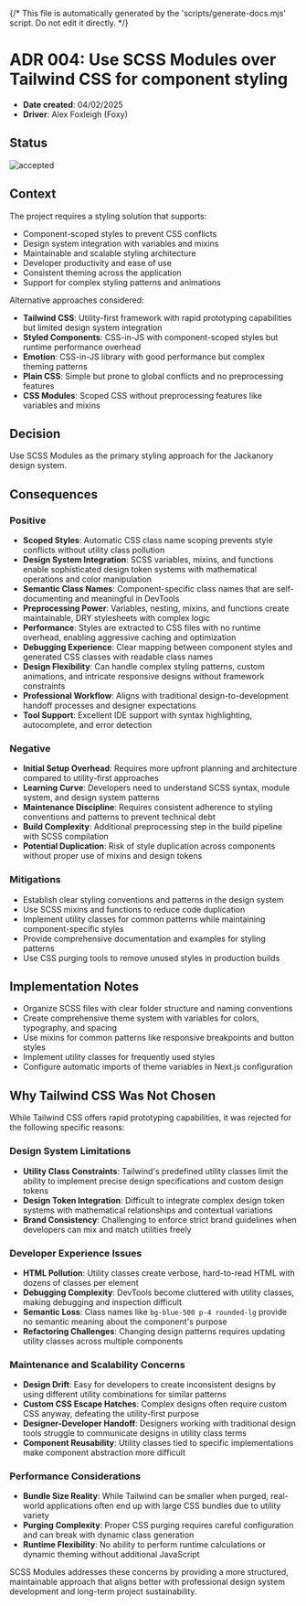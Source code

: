 {/* This file is automatically generated by the 'scripts/generate-docs.mjs' script. Do not edit it directly. */}

<Meta title="Architectural Decisions/Adr 004 Styling Approach" />

# ADR 004: Use SCSS Modules over Tailwind CSS for component styling

- **Date created**: 04/02/2025
- **Driver**: Alex Foxleigh (Foxy)

## Status

![accepted]

## Context

The project requires a styling solution that supports:

- Component-scoped styles to prevent CSS conflicts
- Design system integration with variables and mixins
- Maintainable and scalable styling architecture
- Developer productivity and ease of use
- Consistent theming across the application
- Support for complex styling patterns and animations

Alternative approaches considered:

- **Tailwind CSS**: Utility-first framework with rapid prototyping capabilities but limited design system integration
- **Styled Components**: CSS-in-JS with component-scoped styles but runtime performance overhead
- **Emotion**: CSS-in-JS library with good performance but complex theming patterns
- **Plain CSS**: Simple but prone to global conflicts and no preprocessing features
- **CSS Modules**: Scoped CSS without preprocessing features like variables and mixins

## Decision

Use SCSS Modules as the primary styling approach for the Jackanory design system.

## Consequences

### Positive

- **Scoped Styles**: Automatic CSS class name scoping prevents style conflicts without utility class pollution
- **Design System Integration**: SCSS variables, mixins, and functions enable sophisticated design token systems with mathematical operations and color manipulation
- **Semantic Class Names**: Component-specific class names that are self-documenting and meaningful in DevTools
- **Preprocessing Power**: Variables, nesting, mixins, and functions create maintainable, DRY stylesheets with complex logic
- **Performance**: Styles are extracted to CSS files with no runtime overhead, enabling aggressive caching and optimization
- **Debugging Experience**: Clear mapping between component styles and generated CSS classes with readable class names
- **Design Flexibility**: Can handle complex styling patterns, custom animations, and intricate responsive designs without framework constraints
- **Professional Workflow**: Aligns with traditional design-to-development handoff processes and designer expectations
- **Tool Support**: Excellent IDE support with syntax highlighting, autocomplete, and error detection

### Negative

- **Initial Setup Overhead**: Requires more upfront planning and architecture compared to utility-first approaches
- **Learning Curve**: Developers need to understand SCSS syntax, module system, and design system patterns
- **Maintenance Discipline**: Requires consistent adherence to styling conventions and patterns to prevent technical debt
- **Build Complexity**: Additional preprocessing step in the build pipeline with SCSS compilation
- **Potential Duplication**: Risk of style duplication across components without proper use of mixins and design tokens

### Mitigations

- Establish clear styling conventions and patterns in the design system
- Use SCSS mixins and functions to reduce code duplication
- Implement utility classes for common patterns while maintaining component-specific styles
- Provide comprehensive documentation and examples for styling patterns
- Use CSS purging tools to remove unused styles in production builds

## Implementation Notes

- Organize SCSS files with clear folder structure and naming conventions
- Create comprehensive theme system with variables for colors, typography, and spacing
- Use mixins for common patterns like responsive breakpoints and button styles
- Implement utility classes for frequently used styles
- Configure automatic imports of theme variables in Next.js configuration

## Why Tailwind CSS Was Not Chosen

While Tailwind CSS offers rapid prototyping capabilities, it was rejected for the following specific reasons:

### Design System Limitations

- **Utility Class Constraints**: Tailwind's predefined utility classes limit the ability to implement precise design specifications and custom design tokens
- **Design Token Integration**: Difficult to integrate complex design token systems with mathematical relationships and contextual variations
- **Brand Consistency**: Challenging to enforce strict brand guidelines when developers can mix and match utilities freely

### Developer Experience Issues

- **HTML Pollution**: Utility classes create verbose, hard-to-read HTML with dozens of classes per element
- **Debugging Complexity**: DevTools become cluttered with utility classes, making debugging and inspection difficult
- **Semantic Loss**: Class names like `bg-blue-500 p-4 rounded-lg` provide no semantic meaning about the component's purpose
- **Refactoring Challenges**: Changing design patterns requires updating utility classes across multiple components

### Maintenance and Scalability Concerns

- **Design Drift**: Easy for developers to create inconsistent designs by using different utility combinations for similar patterns
- **Custom CSS Escape Hatches**: Complex designs often require custom CSS anyway, defeating the utility-first purpose
- **Designer-Developer Handoff**: Designers working with traditional design tools struggle to communicate designs in utility class terms
- **Component Reusability**: Utility classes tied to specific implementations make component abstraction more difficult

### Performance Considerations

- **Bundle Size Reality**: While Tailwind can be smaller when purged, real-world applications often end up with large CSS bundles due to utility variety
- **Purging Complexity**: Proper CSS purging requires careful configuration and can break with dynamic class generation
- **Runtime Flexibility**: No ability to perform runtime calculations or dynamic theming without additional JavaScript

SCSS Modules addresses these concerns by providing a more structured, maintainable approach that aligns better with professional
design system development and long-term project sustainability.

[accepted]: https://img.shields.io/badge/Accepted-green?style=for-the-badge
[proposed]: https://img.shields.io/badge/Proposed-yellow?style=for-the-badge
[superceded]: https://img.shields.io/badge/Superceded-orange?style=for-the-badge
[rejected]: https://img.shields.io/badge/Rejected-red?style=for-the-badge
[deprecated]: https://img.shields.io/badge/Deprecated-grey?style=for-the-badge

